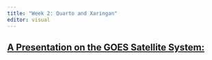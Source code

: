 ---
title: "Week 2: Quarto and Xaringan"
editor: visual
---

## [A Presentation on the GOES Satellite System:](https://jtej22.github.io/w2_presentation/presentation.html#1)
